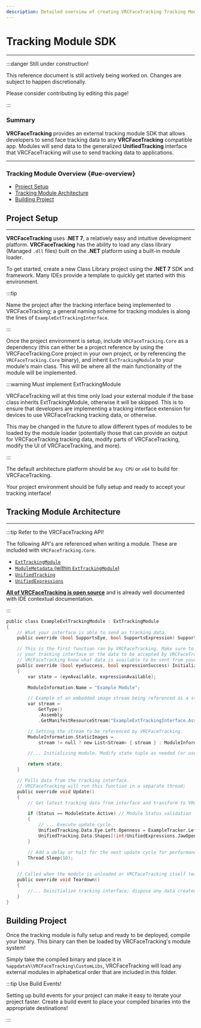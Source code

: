 ```yaml
---
description: Detailed overview of creating VRCFaceTracking Tracking Modules. 
---
```



# Tracking Module SDK

***

:::danger Still under construction!

This reference document is still actively being worked on. 
Changes are subject to happen discretionally.

Please consider contributing by <EditUrl>editing this page!</EditUrl>

:::

### Summary

**VRCFaceTracking** provides an external tracking module 
SDK that allows developers to send face tracking data to 
any **VRCFaceTracking** compatible app. Modules will send 
data to the generalized **UnifiedTracking** interface that 
VRCFaceTracking will use to send tracking data to applications.

***

### Tracking Module Overview {#ue-overview}

* [Project Setup](#project-setup)
* [Tracking Module Architecture](#tracking-module-architecture)
* [Building Project](#building-project)

## Project Setup

***

**VRCFaceTracking** uses **.NET 7**, a relatively 
easy and intuitive development platform. **VRCFaceTracking** has 
the ability to load any class library (Managed `.dll` files) built 
on the **.NET** platform using a built-in module loader.

To get started, create a new Class Library project using the 
**.NET 7** SDK and framework. Many IDEs provide a template to 
quickly get started with this environment.

:::tip

Name the project after the tracking interface being implemented to 
VRCFaceTracking; a general naming scheme for tracking modules is along 
the lines of `ExampleExtTrackingInterface`.

:::

Once the project environment is setup, include `VRCFaceTracking.Core` 
as a dependency (this can either be a project reference by using the 
VRCFaceTracking.Core project in your own project, or by referencing the 
`VRCFaceTracking.Core` binary), and inherit `ExtTrackingModule` to your 
module's main class. This will be where all the main functionality 
of the module will be implemented.

:::warning Must implement ExtTrackingModule

VRCFaceTracking will at this time only load your external module 
if the base class inherits ExtTrackingModule, otherwise it will be
skipped. This is to ensure that developers are implementing a 
tracking interface extension for devices to use VRCFaceTracking tracking 
data, or otherwise.

This may be changed in the future to allow different types of modules 
to be loaded by the module loader (potentially those that can provide 
an output for VRCFaceTracking tracking data, modify parts of VRCFaceTracking, 
modify the UI of VRCFaceTracking, and more).

:::

The default architecture platform should be `Any CPU` or `x64` to build 
for VRCFaceTracking.

Your project environment should be fully setup and ready to accept your 
tracking interface!

## Tracking Module Architecture

***

:::tip Refer to the VRCFaceTracking API!

The following API's are referenced when 
writing a module. These are included with `VRCFaceTracking.Core`. 

* [`ExtTrackingModule`](https://github.com/benaclejames/VRCFaceTracking/blob/VRCFaceTracking.Core/SDK/ExtTrackingModule.cs)
* [`ModuleMetadata` (within `ExtTrackingModule`)](https://github.com/benaclejames/VRCFaceTracking/blob/VRCFaceTracking.Core/SDK/ModuleMetadata.cs)
* [`UnifiedTracking`](https://github.com/benaclejames/VRCFaceTracking/blob/VRCFaceTracking.Core/UnifiedTracking.cs)
* [`UnifiedExpressions`](https://github.com/benaclejames/VRCFaceTracking/blob/VRCFaceTracking.Core/Params/Expressions/UnifiedExpressions.cs)

[**All of VRCFaceTracking is open source**](https://github.com/benaclejames/VRCFaceTracking) and is already well documented 
with IDE contextual documentation.

:::

```c title="ExampleExtTrackingInterface.cs"
public class ExampleExtTrackingModule : ExtTrackingModule
{
    // What your interface is able to send as tracking data.
    public override (bool SupportsEye, bool SupportsExpression) Supported => (true, true);

    // This is the first function ran by VRCFaceTracking. Make sure to completely initialize 
    // your tracking interface or the data to be accepted by VRCFaceTracking here. This will let 
    // VRCFaceTracking know what data is available to be sent from your tracking interface at initialization.
    public override (bool eyeSuccess, bool expressionSuccess) Initialize(bool eyeAvailable, bool expressionAvailable)
    {
        var state = (eyeAvailable, expressionAvailable);

        ModuleInformation.Name = "Example Module";

        // Example of an embedded image stream being referenced as a stream
        var stream = 
            GetType()
            .Assembly
            .GetManifestResourceStream("ExampleExtTrackingInterface.Assets.x-logo.png");

        // Setting the stream to be referenced by VRCFaceTracking.
        ModuleInformation.StaticImages = 
            stream != null ? new List<Stream> { stream } : ModuleInformation.StaticImages;

        //... Initializing module. Modify state tuple as needed (or use bool contexts to determine what should be initialized).

        return state;
    }

    // Polls data from the tracking interface.
    // VRCFaceTracking will run this function in a separate thread;
    public override void Update()
    {
        // Get latest tracking data from interface and transform to VRCFaceTracking data.

        if (Status == ModuleState.Active) // Module Status validation
        {
            // ... Execute update cycle.
            UnifiedTracking.Data.Eye.Left.Openness = ExampleTracker.LeftEye.Openness;
            UnifiedTracking.Data.Shapes[(int)UnifiedExpressions.JawOpen] = ExampleTracker.Mouth.JawOpen;
        }

        // Add a delay or halt for the next update cycle for performance. eg: 
        Thread.Sleep(10);
    }

    // Called when the module is unloaded or VRCFaceTracking itself tears down.
    public override void Teardown()
    {
        //... Deinitialize tracking interface; dispose any data created with the module.
    }
}
```

## Building Project

Once the tracking module is fully setup and ready to be deployed, compile your binary. 
This binary can then be loaded by VRCFaceTracking's module system!

Simply take the compiled binary and place it in `%appdata%\VRCFaceTracking\CustomLibs`, 
VRCFaceTracking will load any external modules in alphabetical order that are included in 
this folder.

:::tip Use Build Events!

Setting up build events for your project can make it easy to 
iterate your project faster. Create a build event to place your 
compiled binaries into the appropriate destinations!

:::